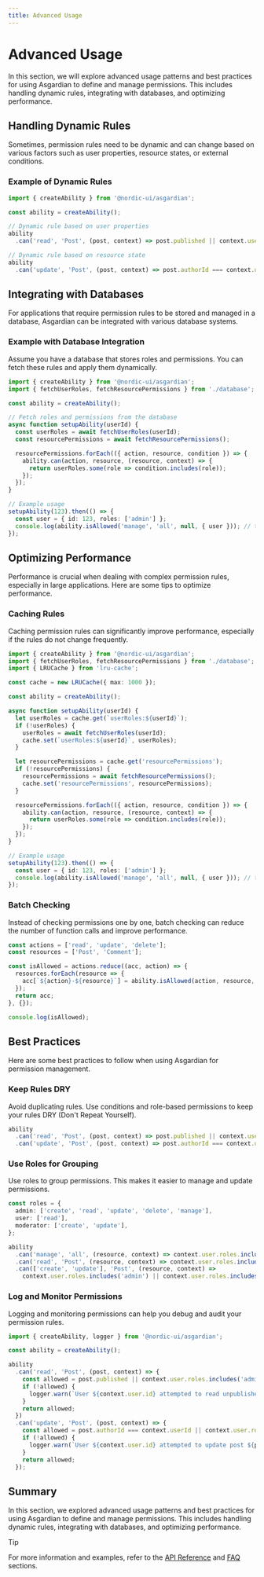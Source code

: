 ```yaml
---
title: Advanced Usage
---
```


# Advanced Usage

In this section, we will explore advanced usage patterns and best practices for using Asgardian to define and manage permissions. This includes handling dynamic rules, integrating with databases, and optimizing performance.

## Handling Dynamic Rules

Sometimes, permission rules need to be dynamic and can change based on various factors such as user properties, resource states, or external conditions.

### Example of Dynamic Rules

```ts
import { createAbility } from '@nordic-ui/asgardian';

const ability = createAbility();

// Dynamic rule based on user properties
ability
  .can('read', 'Post', (post, context) => post.published || context.user.roles.includes('admin'));

// Dynamic rule based on resource state
ability
  .can('update', 'Post', (post, context) => post.authorId === context.userId || context.user.roles.includes('moderator'));
```

## Integrating with Databases

For applications that require permission rules to be stored and managed in a database, Asgardian can be integrated with various database systems.

### Example with Database Integration

Assume you have a database that stores roles and permissions. You can fetch these rules and apply them dynamically.

```ts
import { createAbility } from '@nordic-ui/asgardian';
import { fetchUserRoles, fetchResourcePermissions } from './database';

const ability = createAbility();

// Fetch roles and permissions from the database
async function setupAbility(userId) {
  const userRoles = await fetchUserRoles(userId);
  const resourcePermissions = await fetchResourcePermissions();

  resourcePermissions.forEach(({ action, resource, condition }) => {
    ability.can(action, resource, (resource, context) => {
      return userRoles.some(role => condition.includes(role));
    });
  });
}

// Example usage
setupAbility(123).then(() => {
  const user = { id: 123, roles: ['admin'] };
  console.log(ability.isAllowed('manage', 'all', null, { user })); // true
});
```

## Optimizing Performance

Performance is crucial when dealing with complex permission rules, especially in large applications. Here are some tips to optimize performance.

### Caching Rules

Caching permission rules can significantly improve performance, especially if the rules do not change frequently.

```ts
import { createAbility } from '@nordic-ui/asgardian';
import { fetchUserRoles, fetchResourcePermissions } from './database';
import { LRUCache } from 'lru-cache';

const cache = new LRUCache({ max: 1000 });

const ability = createAbility();

async function setupAbility(userId) {
  let userRoles = cache.get(`userRoles:${userId}`);
  if (!userRoles) {
    userRoles = await fetchUserRoles(userId);
    cache.set(`userRoles:${userId}`, userRoles);
  }

  let resourcePermissions = cache.get('resourcePermissions');
  if (!resourcePermissions) {
    resourcePermissions = await fetchResourcePermissions();
    cache.set('resourcePermissions', resourcePermissions);
  }

  resourcePermissions.forEach(({ action, resource, condition }) => {
    ability.can(action, resource, (resource, context) => {
      return userRoles.some(role => condition.includes(role));
    });
  });
}

// Example usage
setupAbility(123).then(() => {
  const user = { id: 123, roles: ['admin'] };
  console.log(ability.isAllowed('manage', 'all', null, { user })); // true
});
```

### Batch Checking

Instead of checking permissions one by one, batch checking can reduce the number of function calls and improve performance.

```ts
const actions = ['read', 'update', 'delete'];
const resources = ['Post', 'Comment'];

const isAllowed = actions.reduce((acc, action) => {
  resources.forEach(resource => {
    acc[`${action}-${resource}`] = ability.isAllowed(action, resource, null, { user });
  });
  return acc;
}, {});

console.log(isAllowed);
```

## Best Practices

Here are some best practices to follow when using Asgardian for permission management.

### Keep Rules DRY

Avoid duplicating rules. Use conditions and role-based permissions to keep your rules DRY (Don't Repeat Yourself).

```ts
ability
  .can('read', 'Post', (post, context) => post.published || context.user.roles.includes('admin'))
  .can('update', 'Post', (post, context) => post.authorId === context.userId || context.user.roles.includes('moderator'));
```

### Use Roles for Grouping

Use roles to group permissions. This makes it easier to manage and update permissions.

```ts
const roles = {
  admin: ['create', 'read', 'update', 'delete', 'manage'],
  user: ['read'],
  moderator: ['create', 'update'],
};

ability
  .can('manage', 'all', (resource, context) => context.user.roles.includes('admin'))
  .can('read', 'Post', (resource, context) => context.user.roles.includes('user'))
  .can(['create', 'update'], 'Post', (resource, context) => 
    context.user.roles.includes('admin') || context.user.roles.includes('moderator'));
```

### Log and Monitor Permissions

Logging and monitoring permissions can help you debug and audit your permission rules.

```ts
import { createAbility, logger } from '@nordic-ui/asgardian';

const ability = createAbility();

ability
  .can('read', 'Post', (post, context) => {
    const allowed = post.published || context.user.roles.includes('admin');
    if (!allowed) {
      logger.warn(`User ${context.user.id} attempted to read unpublished post ${post.id}`);
    }
    return allowed;
  })
  .can('update', 'Post', (post, context) => {
    const allowed = post.authorId === context.userId || context.user.roles.includes('moderator');
    if (!allowed) {
      logger.warn(`User ${context.user.id} attempted to update post ${post.id}`);
    }
    return allowed;
  });
```

## Summary

In this section, we explored advanced usage patterns and best practices for using Asgardian to define and manage permissions. This includes handling dynamic rules, integrating with databases, and optimizing performance.

> [!TIP]
>
> For more information and examples, refer to the [API Reference](/api-reference) and [FAQ](/faq) sections.